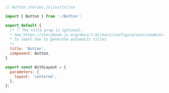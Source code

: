 ```js
// Button.stories.js|jsx|ts|tsx

import { Button } from './Button':

export default {
  /* 👇 The title prop is optional.
  * See https://storybook.js.org/docs/7.0/react/configure/overview#configure-story-loading
  * to learn how to generate automatic titles
  */
  title: 'Button',
  component: Button,
}

export const WithLayout = {
  parameters: {
    layout: 'centered',
  },
};
```